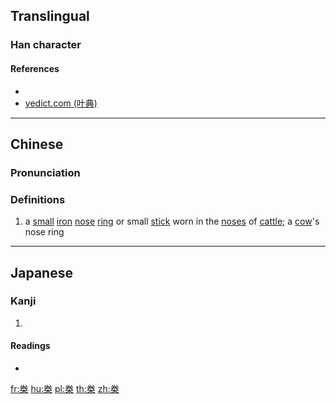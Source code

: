 {{character info/new}}
==Translingual==

===Han character===
{{Han char|rn=75|rad=木|as=06|sn=10|four=|canj=FQD}}

====References====
* {{Han ref|kx=0525.110|dkj=14764|dj=0914.060|hdz=21202.040|uh=684A|ud=26698}}
* [http://yedict.com/htm/68/684A.htm yedict.com (叶典)]

----

==Chinese==
{{zh-forms}}

===Pronunciation===
{{zh-pron
|m=juàn,quān
|c=gyun3
|mc=y
|oc=y
|ma=
|cat=n
}}

===Definitions===
{{zh-hanzi}}

# a [[small]] [[iron]] [[nose]] [[ring]] or small [[stick]] worn in the [[nose]]s of [[cattle]]; a [[cow]]'s nose ring

----

==Japanese==

===Kanji===
{{ja-kanji|grade=|rs=木06}}

# {{defn|lang=ja|sort=木06}}

====Readings====
* {{ja-readings|on=[[けん]] (ken)|kun=}}

[[fr:桊]]
[[hu:桊]]
[[pl:桊]]
[[th:桊]]
[[zh:桊]]